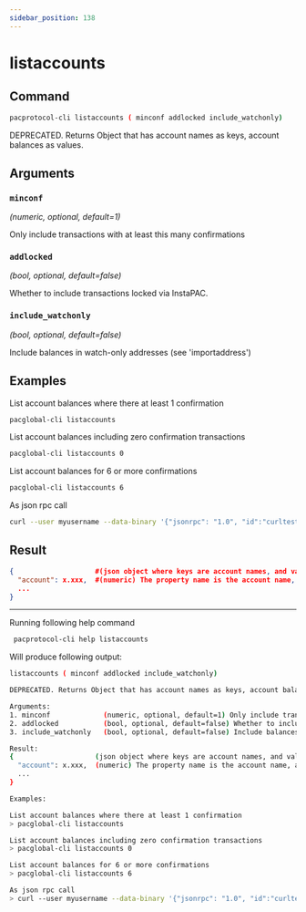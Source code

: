 ```yaml
---
sidebar_position: 138
---
```


# listaccounts
## Command

```bash
pacprotocol-cli listaccounts ( minconf addlocked include_watchonly)
```

DEPRECATED. Returns Object that has account names as keys, account balances as values.



## Arguments

### `minconf` 
*(numeric, optional, default=1)*

Only include transactions with at least this many confirmations


### `addlocked` 
*(bool, optional, default=false)*

Whether to include transactions locked via InstaPAC.


### `include_watchonly` 
*(bool, optional, default=false)*

Include balances in watch-only addresses (see 'importaddress')


## Examples


List account balances where there at least 1 confirmation

```bash
pacglobal-cli listaccounts 
```



List account balances including zero confirmation transactions

```bash
pacglobal-cli listaccounts 0
```



List account balances for 6 or more confirmations

```bash
pacglobal-cli listaccounts 6
```



As json rpc call

```bash
curl --user myusername --data-binary '{"jsonrpc": "1.0", "id":"curltest", "method": "listaccounts", "params": [6] }' -H 'content-type: text/plain;' http://127.0.0.1:1111/
```
## Result
```json
{                    #(json object where keys are account names, and values are numeric balances
  "account": x.xxx,  #(numeric) The property name is the account name, and the value is the total balance for the account.
  ...
}
```


___

Running following help command
```bash
 pacprotocol-cli help listaccounts
```
Will produce following output:


```bash
listaccounts ( minconf addlocked include_watchonly)

DEPRECATED. Returns Object that has account names as keys, account balances as values.

Arguments:
1. minconf             (numeric, optional, default=1) Only include transactions with at least this many confirmations
2. addlocked           (bool, optional, default=false) Whether to include transactions locked via InstaPAC.
3. include_watchonly   (bool, optional, default=false) Include balances in watch-only addresses (see 'importaddress')

Result:
{                    (json object where keys are account names, and values are numeric balances
  "account": x.xxx,  (numeric) The property name is the account name, and the value is the total balance for the account.
  ...
}

Examples:

List account balances where there at least 1 confirmation
> pacglobal-cli listaccounts 

List account balances including zero confirmation transactions
> pacglobal-cli listaccounts 0

List account balances for 6 or more confirmations
> pacglobal-cli listaccounts 6

As json rpc call
> curl --user myusername --data-binary '{"jsonrpc": "1.0", "id":"curltest", "method": "listaccounts", "params": [6] }' -H 'content-type: text/plain;' http://127.0.0.1:1111/

```

